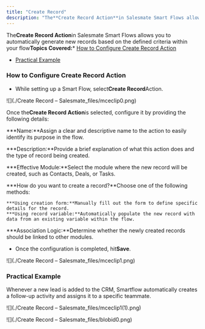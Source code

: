 ```yaml
---
title: "Create Record"
description: "The**Create Record Action**in Salesmate Smart Flows allows you to automatically generate new records based on the defined criteria within your flow**T..."
---
```


The**Create Record Action**in Salesmate Smart Flows allows you to automatically generate new records based on the defined criteria within your flow**Topics Covered:***   [How to Configure Create Record Action](https://support.salesmate.io/hc/en-us/articles/38098733305753-Create-Record#h_01J8P6TDJVKRYB2W8C69YP84GE)

*   [Practical Example](https://support.salesmate.io/hc/en-us/articles/38098733305753-Create-Record#h_01J8P9XBC0SVRYM7H8BGFM5N91)


### How to Configure Create Record Action


*   While setting up a Smart Flow, select**Create Record**Action.

![](./Create Record – Salesmate_files/mceclip0.png)

Once the**Create Record Action**is selected, configure it by providing the following details:


***Name:**Assign a clear and descriptive name to the action to easily identify its purpose in the flow.


***Description:**Provide a brief explanation of what this action does and the type of record being created.


***Effective Module:**Select the module where the new record will be created, such as Contacts, Deals, or Tasks.


***How do you want to create a record?**Choose one of the following methods:

    ***Using creation form:**Manually fill out the form to define specific details for the record.
    ***Using record variable:**Automatically populate the new record with data from an existing variable within the flow.

***Association Logic:**Determine whether the newly created records should be linked to other modules.

*   Once the configuration is completed, hit**Save**.

![](./Create Record – Salesmate_files/mceclip1.png)


### Practical Example

Whenever a new lead is added to the CRM, Smartflow automatically creates a follow-up activity and assigns it to a specific teammate.

![](./Create Record – Salesmate_files/mceclip1(1).png)

![](./Create Record – Salesmate_files/blobid0.png)
